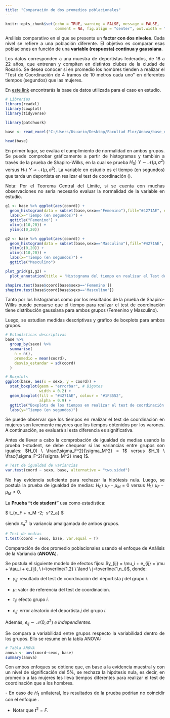 ```yaml
---
title: "Comparación de dos promedios poblacionales"
---
```


```r
knitr::opts_chunk$set(echo = TRUE, warning = FALSE, message = FALSE, 
                      comment = NA, fig.align = "center", out.width = "75%")
```

<div style="text-align: justify">

Análisis comparativo en el que se presenta un **factor con dos niveles**. Cada nivel se refiere a una población diferente. El objetivo es comparar esas poblaciones en función de una **variable (respuesta) continua y gaussiana**.

Los datos corresponden a una muestra de deportistas federados, de 18 a 22 años, que entrenan y compiten en distintos clubes de la ciudad de Rosario. Se desea conocer si en promedio los hombres tienden a realizar el "Test de Coordinación de 4 tramos de 10 metros cada uno" en diferentes tiempos (segundos) que las mujeres.

En [este link](https://github.com/florcolombo/Anova/blob/main/base_deportistas.xlsx) encontrarás la base de datos utilizada para el caso en estudio.

```r
# Librerías
library(readxl)
library(cowplot)
library(tidyverse)
```

```r
library(patchwork)
```

```r
base <- read_excel("C:/Users/Usuario/Desktop/Facultad Flor/Anova/base_deportistas.xlsx")
```

```r
head(base)
```

En primer lugar, se evalúa el cumplimiento de normalidad en ambos grupos. Se puede comprobar gráficamente a partir de histogramas y también a través de la prueba de Shapiro-Wilks, en la cual se prueba $H_0) \ Y \sim \mathcal{N}(\mu,\sigma^2)$ versus $H_1) \ Y \nsim \mathcal{N}(\mu,\sigma^2)$. La variable en estudio es el tiempo (en segundos) que tarda un deportista en realizar el test de coordinación (\textit{coord}).

Nota: Por el Teorema Central del Límite, si se cuenta con muchas observaciones no sería necesario evaluar la normalidad de la variable en estudio.

```r
g1 <- base %>% ggplot(aes(coord)) + 
  geom_histogram(data = subset(base,sexo=="Femenino"),fill="#4271AE", colour= "black")+
  labs(x="Tiempo (en segundos)") +
  ggtitle("Femenino") +
  xlim(c(10,20)) + 
  ylim(c(0,20))

g2 <- base %>% ggplot(aes(coord)) + 
  geom_histogram(data = subset(base,sexo=="Masculino"),fill="#4271AE", colour= "black")+
  ylim(c(0,20)) +  
  xlim(c(10,20)) +
  labs(x="Tiempo (en segundos)") +
  ggtitle("Masculino")

```

```r
plot_grid(g1,g2) +
  plot_annotation(title = 'Histograma del tiempo en realizar el Test de Coordinación por los deportistas')
```

```r
shapiro.test(base$coord[base$sexo=='Femenino'])
shapiro.test(base$coord[base$sexo=='Masculino'])
```

Tanto por los histogramas como por los resultados de la prueba de Shapiro-Wilks puede pensarse que el tiempo para realizar el test de coordinación tiene distribución gaussiana para ambos grupos (Femenino y Masculino).

Luego, se estudian medidas descriptivas y gráfico de boxplots para ambos grupos.

```r
# Estadísticas descriptivas
base %>% 
  group_by(sexo) %>% 
  summarise(
    n = n(),
    promedio = mean(coord),
    desvio_estandar = sd(coord)
  )

# Boxplots
ggplot(base, aes(x = sexo, y = coord)) +
  stat_boxplot(geom = "errorbar", # Bigotes
               width = 0.2) +
  geom_boxplot(fill = "#4271AE", colour = "#1F3552", 
               alpha = 0.9) +
  ggtitle("Boxplots de los tiempos en realizar el test de coordinación según sexo") +
  labs(y="Tiempo (en segundos)")

```

Se puede observar que los tiempos en realizar el test de coordinación en mujeres son levemente mayores que los tiempos obtenidos por los varones. A continuación, se evaluará si esta diferencia es significativa.

Antes de llevar a cabo la comprobación de igualdad de medias usando la prueba t-student, se debe chequear si las variancias entre grupos son iguales: $H_0) \ \frac{\sigma_F^2}{\sigma_M^2} = 1$ versus $H_1) \ \frac{\sigma_F^2}{\sigma_M^2} \neq 1$.

```r
# Test de igualdad de variancias
var.test(coord ~ sexo, base, alternative = "two.sided")
```

No hay evidencia suficiente para rechazar la hipótesis nula. Luego, se postula la prueba de igualdad de medias: $H_0) \ \mu_F - \mu_M = 0$ versus $H_1) \ \mu_F - \mu_M \neq 0$.

La **Prueba "t de student"** usa como estadística:

$ \frac{\bar{y}_F \ - \ \bar{y}_M }{\sqrt{s^2_a (\frac{1}{n_F}+\frac{1}{n_M})}} \sim t_{n_F + n_M -2; \ s^2_a} $

siendo $s^2_a$ la variancia amalgamada de ambos grupos.

```r
# Test de medias
t.test(coord ~ sexo, base, var.equal = T)
```

Comparación de dos promedio poblacionales usando el enfoque de Análisis de la Variancia (**ANOVA**).

Se postula el siguiente modelo de efectos fijos: $y_{ij} = \mu_i + e_{ij} = \mu + \tau_i + e_{ij}, \ i=\overline{1,2} \ \land \ j=\overline{1,n_i}$, donde:

- $y_{ij}:$ resultado del test de coordinación del deportista $j$ del grupo $i$.

- $\mu:$ valor de referencia del test de coordinación.

- $\tau_i:$ efecto grupo $i$.

- $e_{ij}:$ error aleatorio del deportista $j$ del grupo $i$.

Además, $e_{ij} \sim \mathcal{N}(0,\sigma^2)$ *e independientes.*


Se compara a variabilidad entre grupos respecto la variabilidad dentro de los grupos. Ello se resume en la tabla ANOVA:

```r
# Tabla ANOVA
anova <- aov(coord~sexo, base)
summary(anova)
```

Con ambos enfoques se obtiene que, en base a la evidencia muestral y con un nivel de significación del $5\%$, se rechaza la hipótesis nula, es decir, en promedio a las mujeres les lleva tiempos diferentes para realizar el test de coordinación que a los hombres.

\textit{Notas:}
- En caso de $H_1$ unilateral, los resultados de la prueba \textit{t-student} podrían no coincidir con el enfoque \textit{ANOVA}.

- Notar que $t^2 = F$.

<div/>
